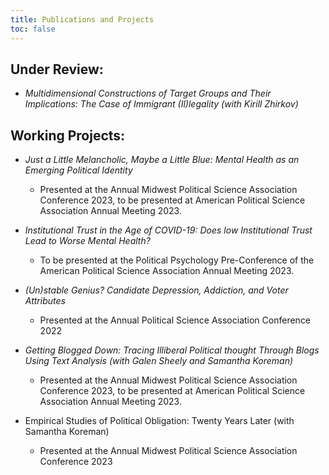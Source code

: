 ```yaml
---
title: Publications and Projects
toc: false
---
```


## Under Review:

-   *Multidimensional Constructions of Target Groups and Their Implications: The Case of Immigrant (Il)legality (with Kirill Zhirkov)*

## Working Projects:

-   *Just a Little Melancholic, Maybe a Little Blue: Mental Health as an Emerging Political Identity*

    -   Presented at the Annual Midwest Political Science Association Conference 2023, to be presented at American Political Science Association Annual Meeting 2023.

-   *Institutional Trust in the Age of COVID-19: Does low Institutional Trust Lead to Worse Mental Health?*

    -   To be presented at the Political Psychology Pre-Conference of the American Political Science Association Annual Meeting 2023.

-   *(Un)stable Genius? Candidate Depression, Addiction, and Voter Attributes*

    -   Presented at the Annual Political Science Association Conference 2022

-   *Getting Blogged Down: Tracing Illiberal Political thought Through Blogs Using Text Analysis (with Galen Sheely and Samantha Koreman)*

    -   Presented at the Annual Midwest Political Science Association Conference 2023, to be presented at American Political Science Association Annual Meeting 2023.

-   Empirical Studies of Political Obligation: Twenty Years Later (with Samantha Koreman)

    -   Presented at the Annual Midwest Political Science Association Conference 2023
